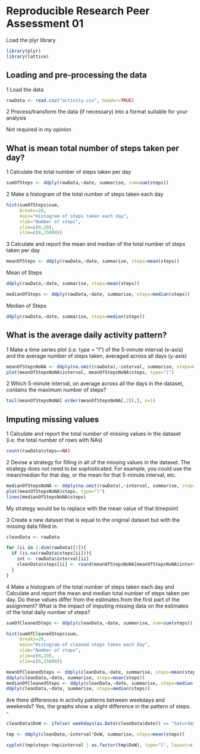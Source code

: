 Reproducible Research Peer Assessment 01
========================================================

Load the plyr library

```r
library(plyr)
library(lattice)
```


Loading and pre-processing the data
-

1 Load the data

```r
rawData <- read.csv("activity.csv", header=TRUE)
```

2 Process/transform the data (if necessary) into a format suitable for your analysis

Not required in my opinion



What is mean total number of steps taken per day?
-

1 Calculate the total number of steps taken per day

```r
sumOfSteps <- ddply(rawData,~date, summarise, sum=sum(steps))
```

2 Make a histogram of the total number of steps taken each day

```r
hist(sumOfSteps$sum, 
     breaks=20,
     main="Histogram of steps taken each day",
     xlab="Number of steps",
     ylim=c(0,20), 
     xlim=c(0,25000))
```

3 Calculate and report the mean and median of the total number of steps taken per day


```r
meanOfSteps <- ddply(rawData,~date, summarise, steps=mean(steps))
```

Mean of Steps
```r
ddply(rawData,~date, summarise, steps=mean(steps))
```

```r
medianOfSteps <- ddply(rawData,~date, summarise, steps=median(steps))
```

Median of Steps
```r
ddply(rawData,~date, summarise, steps=median(steps))
```

What is the average daily activity pattern?
-

1 Make a time series plot (i.e. type = "l") of the 5-minute interval (x-axis) and the average number of steps taken, averaged across all days (y-axis)


```r
meanOfStepsNoNA <- ddply(na.omit(rawData),~interval, summarise, steps=mean(steps))
plot(meanOfStepsNoNA$interval, meanOfStepsNoNA$steps, type="l")
```

2 Which 5-minute interval, on average across all the days in the dataset, contains the maximum number of steps?

```r
tail(meanOfStepsNoNA[ order(meanOfStepsNoNA[,2]),], n=1)
```

Imputing missing values
-

1 Calculate and report the total number of missing values in the dataset (i.e. the total number of rows with NAs)

```r
count(rawData$steps==NA)
```

2 Devise a strategy for filling in all of the missing values in the dataset. The strategy does not need to be sophisticated. For example, you could use the mean/median for that day, or the mean for that 5-minute interval, etc.

```r
medianOfStepsNoNA <- ddply(na.omit(rawData),~interval, summarise, steps=median(steps))
plot(meanOfStepsNoNA$steps, type="l")
lines(medianOfStepsNoNA$steps)
```

My strategy would be to replace with the mean value of that timepoint

3 Create a new dataset that is equal to the original dataset but with the missing data filled in.

```r
cleanData <- rawData

for (ii in 1:dim(rawData)[1]){ 
  if (is.na(rawData$steps[ii])){
    int <- rawData$interval[ii]
    cleanData$steps[ii] <- round(meanOfStepsNoNA[meanOfStepsNoNA$interval==int,]$steps)
  }
}
```

4 Make a histogram of the total number of steps taken each day and Calculate and report the mean and median total number of steps taken per day. Do these values differ from  the estimates from the first part of the assignment? What is the impact of imputing missing data on the estimates of the total daily number of steps?

```r
sumOfCleanedSteps <- ddply(cleanData,~date, summarise, sum=sum(steps))

hist(sumOfCleanedSteps$sum, 
     breaks=20, 
     main="Histogram of cleaned steps taken each day",
     xlab="Number of steps",
     ylim=c(0,20), 
     xlim=c(0,25000))

meanOfCleanedSteps <- ddply(cleanData,~date, summarise, steps=mean(steps))
ddply(cleanData,~date, summarise, steps=mean(steps))
medianOfCleanedSteps <- ddply(cleanData,~date, summarise, steps=median(steps))
ddply(cleanData,~date, summarise, steps=median(steps))
```

Are there differences in activity patterns between weekdays and weekends?
Yes, the graphs show a slight difference in the pattern of steps.
-

```r
cleanData$DoW <- ifelse( weekdays(as.Date(cleanData$date)) == "Saturday"| weekdays(as.Date(cleanData$date)) =="Sunday" , "weekend" , "weekday" )

tmp <- ddply(cleanData,~interval*DoW, summarise, steps=mean(steps))

xyplot(tmp$steps~tmp$interval | as.factor(tmp$DoW), type="l", layout=c(1,2))
```



